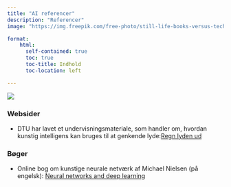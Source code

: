 ```yaml
---
title: "AI referencer"
description: "Referencer"
image: "https://img.freepik.com/free-photo/still-life-books-versus-technology_23-2150062916.jpg?w=1060&t=st=1692100038~exp=1692100638~hmac=6baaa29ac643314083f4a25844614e0213406a5ce92ba3443618a983cc5910fe"

format:
    html: 
      self-contained: true
      toc: true
      toc-title: Indhold
      toc-location: left

---
```




![](https://img.freepik.com/free-photo/still-life-books-versus-technology_23-2150062916.jpg?w=1060&t=st=1692100038~exp=1692100638~hmac=6baaa29ac643314083f4a25844614e0213406a5ce92ba3443618a983cc5910fe)

### Websider

+ DTU har lavet et undervisningsmateriale, som handler om, hvordan kunstig intelligens kan bruges til at genkende lyde:[Regn lyden ud](https://regnlydenud.dtu.dk/)

### Bøger
+ Online bog om kunstige neurale netværk af Michael Nielsen (på engelsk): [Neural networks and deep learning](http://neuralnetworksanddeeplearning.com/index.html)
